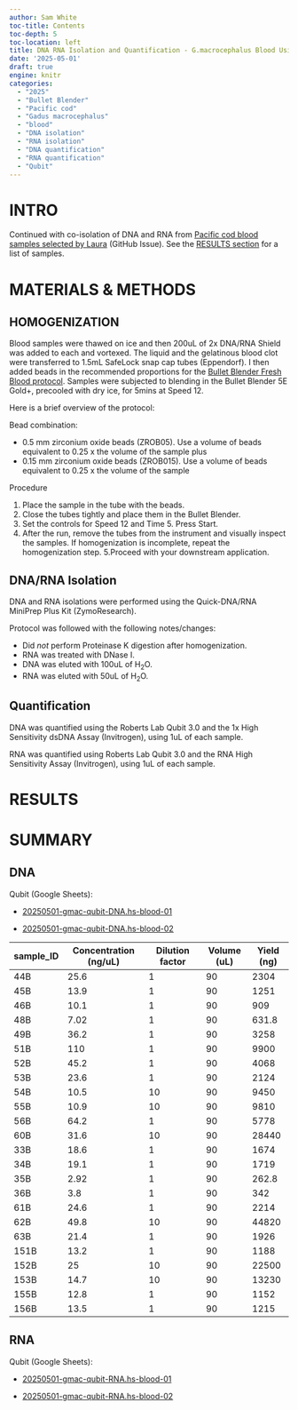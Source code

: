 ```yaml
---
author: Sam White
toc-title: Contents
toc-depth: 5
toc-location: left
title: DNA RNA Isolation and Quantification - G.macrocephalus Blood Using Bullet Blender and Zymo Quick DNA RNA MiniPrep
date: '2025-05-01'
draft: true
engine: knitr
categories:
  - "2025"
  - "Bullet Blender"
  - "Pacific cod"
  - "Gadus macrocephalus"
  - "blood"
  - "DNA isolation"
  - "RNA isolation"
  - "DNA quantification"
  - "RNA quantification"
  - "Qubit"
---
```

# INTRO

Continued with co-isolation of DNA and RNA from [Pacific cod blood samples selected by Laura](https://github.com/RobertsLab/resources/issues/1951#issuecomment-2667027910) (GitHub Issue). See the [RESULTS section](#results) for a list of samples.

# MATERIALS & METHODS

## HOMOGENIZATION

Blood samples were thawed on ice and then 200uL of 2x DNA/RNA Shield was added to each and vortexed. The liquid and the gelatinous blood clot were transferred to 1.5mL SafeLock snap cap tubes (Eppendorf). I then added beads in the recommended proportions for the [Bullet Blender Fresh Blood protocol](https://www.nextadvance.com/homogenization-protocols/classic/bloodfresh-76-43.html). Samples were subjected to blending in the Bullet Blender 5E Gold+, precooled with dry ice, for 5mins at Speed 12.

Here is a brief overview of the protocol:

Bead combination:

- 0.5 mm zirconium oxide beads (ZROB05). Use a volume of beads equivalent to 0.25 x the volume of the sample plus
- 0.15 mm zirconium oxide beads (ZROB015). Use a volume of beads equivalent to 0.25 x the volume of the sample

Procedure

1. Place the sample in the tube with the beads.
2. Close the tubes tightly and place them in the Bullet Blender.
3. Set the controls for Speed 12 and Time 5. Press Start.
4. After the run, remove the tubes from the instrument and visually inspect the samples. If homogenization is incomplete, repeat the homogenization step.
5.Proceed with your downstream application.

## DNA/RNA Isolation

DNA and RNA isolations were performed using the Quick-DNA/RNA MiniPrep Plus Kit (ZymoResearch). 

::: {.callout-note}
Protocol was followed with the following notes/changes:

- Did _not_ perform Proteinase K digestion after homogenization.
- RNA was treated with DNase I.
- DNA was eluted with 100uL of H<sub>2</sub>O.
- RNA was eluted with 50uL of H<sub>2</sub>O.
:::

## Quantification

DNA was quantified using the Roberts Lab Qubit 3.0 and the 1x High Sensitivity dsDNA Assay (Invitrogen), using 1uL of each sample.

RNA was quantified using Roberts Lab Qubit 3.0 and the RNA High Sensitivity Assay (Invitrogen), using 1uL of each sample.



# RESULTS


# SUMMARY
## DNA

Qubit (Google Sheets):

- [20250501-gmac-qubit-DNA.hs-blood-01](https://docs.google.com/spreadsheets/d/1_6j9GItrt3qwdRiZK61s4szymCvVVwuOJ7kIUeomqCQ/edit?usp=sharing)

- [20250501-gmac-qubit-DNA.hs-blood-02](https://docs.google.com/spreadsheets/d/1bUR4Snbqmhnk7-s7cvQxaaaVTSUbnG8SnswrPAIk7C4/edit?usp=sharing)


| sample_ID | Concentration (ng/uL) | Dilution factor | Volume (uL) | Yield (ng) |
|-----------|-----------------------|-----------------|-------------|------------|
| 44B       | 25.6                  | 1               | 90          | 2304       |
| 45B       | 13.9                  | 1               | 90          | 1251       |
| 46B       | 10.1                  | 1               | 90          | 909        |
| 48B       | 7.02                  | 1               | 90          | 631.8      |
| 49B       | 36.2                  | 1               | 90          | 3258       |
| 51B       | 110                   | 1               | 90          | 9900       |
| 52B       | 45.2                  | 1               | 90          | 4068       |
| 53B       | 23.6                  | 1               | 90          | 2124       |
| 54B       | 10.5                  | 10              | 90          | 9450       |
| 55B       | 10.9                  | 10              | 90          | 9810       |
| 56B       | 64.2                  | 1               | 90          | 5778       |
| 60B       | 31.6                  | 10              | 90          | 28440      |
| 33B       | 18.6                  | 1               | 90          | 1674       |
| 34B       | 19.1                  | 1               | 90          | 1719       |
| 35B       | 2.92                  | 1               | 90          | 262.8      |
| 36B       | 3.8                   | 1               | 90          | 342        |
| 61B       | 24.6                  | 1               | 90          | 2214       |
| 62B       | 49.8                  | 10              | 90          | 44820      |
| 63B       | 21.4                  | 1               | 90          | 1926       |
| 151B      | 13.2                  | 1               | 90          | 1188       |
| 152B      | 25                    | 10              | 90          | 22500      |
| 153B      | 14.7                  | 10              | 90          | 13230      |
| 155B      | 12.8                  | 1               | 90          | 1152       |
| 156B      | 13.5                  | 1               | 90          | 1215       |

## RNA

Qubit (Google Sheets):

- [20250501-gmac-qubit-RNA.hs-blood-01](https://docs.google.com/spreadsheets/d/1rV-HK8o_q3ZBvZ3y3hSxXbVYHVZRGYJKkOKe4ARJsTE/edit?usp=sharing)

- [20250501-gmac-qubit-RNA.hs-blood-02](https://docs.google.com/spreadsheets/d/1fLualdoghjSoDa7BCzQ5MVUB3gTHREwHgBVhmQ5V1ok/edit?usp=sharing)